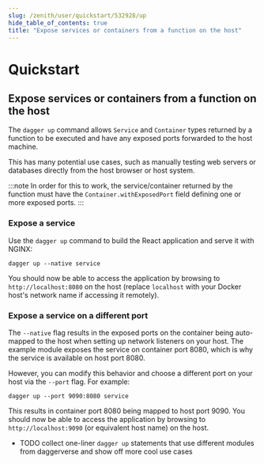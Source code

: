```yaml
---
slug: /zenith/user/quickstart/532928/up
hide_table_of_contents: true
title: "Expose services or containers from a function on the host"
---
```


# Quickstart

## Expose services or containers from a function on the host

The `dagger up` command allows `Service` and `Container` types returned by a function to be executed and have any exposed ports forwarded to the host machine.

This has many potential use cases, such as manually testing web servers or databases directly from the host browser or host system.

:::note
In order for this to work, the service/container returned by the function must have the `Container.withExposedPort` field defining one or more exposed ports.
:::

### Expose a service

Use the `dagger up` command to build the React application and serve it with NGINX:

```shell
dagger up --native service
```

You should now be able to access the application by browsing to `http://localhost:8080` on the host (replace `localhost` with your Docker host's network name if accessing it remotely).

### Expose a service on a different port

The `--native` flag results in the exposed ports on the container being auto-mapped to the host when setting up network listeners on your host. The example module exposes the service on container port 8080, which is why the service is available on host port 8080.

However, you can modify this behavior and choose a different port on your host via the `--port` flag. For example:

```shell
dagger up --port 9090:8080 service
```

This results in container port 8080 being mapped to host port 9090. You should now be able to access the application by browsing to `http://localhost:9090` (or equivalent host name) on the host.

* TODO collect one-liner `dagger up` statements that use different modules from daggerverse and show off more cool use cases
